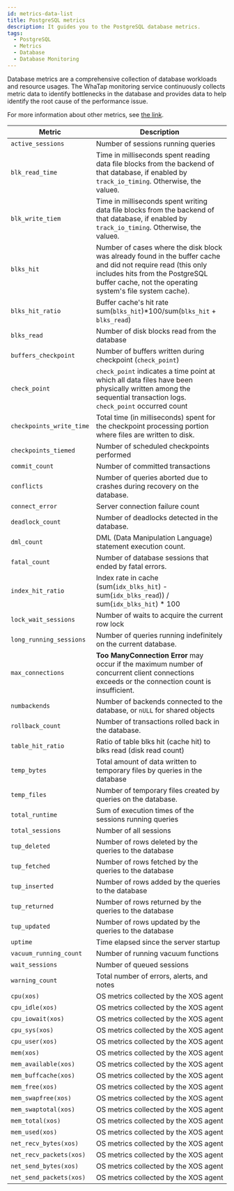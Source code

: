 ```yaml
---
id: metrics-data-list
title: PostgreSQL metrics
description: It guides you to the PostgreSQL database metrics.
tags:
  - PostgreSQL
  - Metrics
  - Database
  - Database Monitoring
---
```


Database metrics are a comprehensive collection of database workloads and resource usages. The WhaTap monitoring service continuously collects metric data to identify bottlenecks in the database and provides data to help identify the root cause of the performance issue.

For more information about other metrics, see [the link](https://www.postgresql.org/docs/).

<div class='db-metric'>

| Metric                   | Description                                                                                                                                                                                                   |
| ------------------------ | ------------------------------------------------------------------------------------------------------------------------------------------------------------------------------------------------------------- |
| `active_sessions`        | Number of sessions running queries                                                                                                                                                                            |
| `blk_read_time`          | Time in milliseconds spent reading data file blocks from the backend of that database, if enabled by `track_io_timing`. Otherwise, the value`0`.                                                              |
| `blk_write_tiem`         | Time in milliseconds spent writing data file blocks from the backend of that database, if enabled by `track_io_timing`. Otherwise, the value`0`.                                                              |
| `blks_hit`               | Number of cases where the disk block was already found in the buffer cache and did not require read (this only includes hits from the PostgreSQL buffer cache, not the operating system's file system cache). |
| `blks_hit_ratio`         | Buffer cache's hit rate<br/>sum(`blks_hit`)\*100/sum(`blks_hit` + `blks_read`)                                                                                                                                |
| `blks_read`              | Number of disk blocks read from the database                                                                                                                                                                  |
| `buffers_checkpoint`     | Number of buffers written during checkpoint (`check_point`)                                                                                                                                                   |
| `check_point`            | `check_point` indicates a time point at which all data files have been physically written among the sequential transaction logs. `check_point` occurred count                                                 |
| `checkpoints_write_time` | Total time (in milliseconds) spent for the checkpoint processing portion where files are written to disk.                                                                                                     |
| `checkpoints_tiemed`     | Number of scheduled checkpoints performed                                                                                                                                                                     |
| `commit_count`           | Number of committed transactions                                                                                                                                                                              |
| `conflicts`              | Number of queries aborted due to crashes during recovery on the database.                                                                                                                                     |
| `connect_error`          | Server connection failure count                                                                                                                                                                               |
| `deadlock_count`         | Number of deadlocks detected in the database.                                                                                                                                                                 |
| `dml_count`              | DML (Data Manipulation Language) statement execution count.                                                                                                                                                   |
| `fatal_count`            | Number of database sessions that ended by fatal errors.                                                                                                                                                       |
| `index_hit_ratio`        | Index rate in cache <br/>(sum(`idx_blks_hit`) - sum(`idx_blks_read`)) / sum(`idx_blks_hit`) \* 100                                                                                                            |
| `lock_wait_sessions`     | Number of waits to acquire the current row lock                                                                                                                                                               |
| `long_running_sessions`  | Number of queries running indefinitely on the current database.                                                                                                                                               |
| `max_connections`        | **Too ManyConnection Error** may occur if the maximum number of concurrent client connections exceeds or the connection count is insufficient.                                                                |
| `numbackends`            | Number of backends connected to the database, or `nULL` for shared objects                                                                                                                                    |
| `rollback_count`         | Number of transactions rolled back in the database.                                                                                                                                                           |
| `table_hit_ratio`        | Ratio of table blks hit (cache hit) to blks read (disk read count)                                                                                                                                            |
| `temp_bytes`             | Total amount of data written to temporary files by queries in the database                                                                                                                                    |
| `temp_files`             | Number of temporary files created by queries on the database.                                                                                                                                                 |
| `total_runtime`          | Sum of execution times of the sessions running queries                                                                                                                                                        |
| `total_sessions`         | Number of all sessions                                                                                                                                                                                        |
| `tup_deleted`            | Number of rows deleted by the queries to the database                                                                                                                                                         |
| `tup_fetched`            | Number of rows fetched by the queries to the database                                                                                                                                                         |
| `tup_inserted`           | Number of rows added by the queries to the database                                                                                                                                                           |
| `tup_returned`           | Number of rows returned by the queries to the database                                                                                                                                                        |
| `tup_updated`            | Number of rows updated by the queries to the database                                                                                                                                                         |
| `uptime`                 | Time elapsed since the server startup                                                                                                                                                                         |
| `vacuum_running_count`   | Number of running vacuum functions                                                                                                                                                                            |
| `wait_sessions`          | Number of queued sessions                                                                                                                                                                                     |
| `warning_count`          | Total number of errors, alerts, and notes                                                                                                                                                                     |
| `cpu(xos)`               | OS metrics collected by the XOS agent                                                                                                                                                                         |
| `cpu_idle(xos)`          | OS metrics collected by the XOS agent                                                                                                                                                                         |
| `cpu_iowait(xos)`        | OS metrics collected by the XOS agent                                                                                                                                                                         |
| `cpu_sys(xos)`           | OS metrics collected by the XOS agent                                                                                                                                                                         |
| `cpu_user(xos)`          | OS metrics collected by the XOS agent                                                                                                                                                                         |
| `mem(xos)`               | OS metrics collected by the XOS agent                                                                                                                                                                         |
| `mem_available(xos)`     | OS metrics collected by the XOS agent                                                                                                                                                                         |
| `mem_buffcache(xos)`     | OS metrics collected by the XOS agent                                                                                                                                                                         |
| `mem_free(xos)`          | OS metrics collected by the XOS agent                                                                                                                                                                         |
| `mem_swapfree(xos)`      | OS metrics collected by the XOS agent                                                                                                                                                                         |
| `mem_swaptotal(xos)`     | OS metrics collected by the XOS agent                                                                                                                                                                         |
| `mem_total(xos)`         | OS metrics collected by the XOS agent                                                                                                                                                                         |
| `mem_used(xos)`          | OS metrics collected by the XOS agent                                                                                                                                                                         |
| `net_recv_bytes(xos)`    | OS metrics collected by the XOS agent                                                                                                                                                                         |
| `net_recv_packets(xos)`  | OS metrics collected by the XOS agent                                                                                                                                                                         |
| `net_send_bytes(xos)`    | OS metrics collected by the XOS agent                                                                                                                                                                         |
| `net_send_packets(xos)`  | OS metrics collected by the XOS agent                                                                                                                                                                         |

</div>
